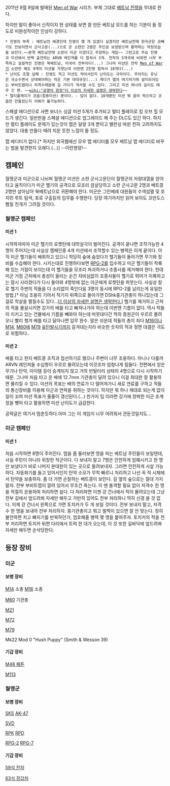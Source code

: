 2011년 9월 9일에 발매된 [[Men of War]] 시리즈. 부제 그대로 [[베트남 전쟁]]을 무대로 한다.

하지만 말이 좋아서 신작이지 현 상태를 보면 잘 만든 베트남 모드를 하는 기분이 들 정도로 미완성작이란 인상이 강하다.
 * 진영의 부족 : 베트남전 배경인데 진영이 몇 개 있겠다 싶겠지만 베트남전때 한국군은 코빼기도 안보이면서 군사고문(...)으로 온 소련인 2명은 주인공 보정받으며 활약하는 막장모습을 보인다.~~본격 베트남전때 소련이 미군 이겼다고 주장하는 게임~~ 그런고로 주요 진영과 미션에서 반짝 출연하는 ARVN 레인져를 다 합쳐서 3개. 전작의 5개국에 비하면 너무 부족하고 실질적인 진영은 북베트남, 미국이 전부이다(...) 그나마 미션은 전작 [[Men of War]]가 소련만 해도 9개의 미션을 가졋는데 이번엔 2진영 합쳐서 10개다(...)
 * 난이도 조절 실패 : 진영도 적고 미션도 적어서인지 난이도는 극악이다. 주어지는 유닛은 극소수면서 상대해야하는 적은 기본 대대규모(...) 게다가 맵의 여기저기에 설치되어있는 부비트랩이나 저격수때문에 길 가다가 객사할 수도 있다. 그리고 미션 하나의 길이도 매우 긴 편. ~~[[wiki:"공명의 함정"더 이상의 자세한 설명은 생략한다]]~~
 * 멀티플레이가 코옵(합동미션) 뿐이다. - 답이 없다. 10개뿐인 미션 뭐 골라 먹으라고 코옵만 만들었는지 이해가 불가능하다.

스페셜 에디션으로 사면 보너스 싱글 미션 5개가 추가되고 멀티 플레이로 킹 오브 힐 모드가 생긴다. 일반판을 스페셜 에디션으로 업그레이드 해 주는 DLC도 있긴 하다. 하지만 멀티 플레이도 문제가 있는것이 맵은 달랑 3개 뿐이고 밸런싱 따윈 전혀 고려하지도 않았다. 대충 만들다 때려 치운 듯한 느낌이 들 정도.

맵 에디터가 없다.[* 하지만 외국웹에선 모우 맵 에디터를 모우 베트남 맵 에디터로 바꾸는 법을 발견한지 오래다.(...)] --이런젠장!--


== 캠페인 ==
월맹군과 미군으로 나뉘며 월맹군 미션은 소련 군사고문단이 월맹군의 차량대열을 얻어타고 움직이다가 미군 헬기의 공격으로 모조리 끔살당하고 소련 군사고문 2명과 베트콩 2명만 살아남아 북베트남으로 귀환해야 한다. 미군은 그린베레 대원들의 수색섬멸 및 호치민 루트 탐색, 포로 구출등의 임무를 수행한다. 당장 여기까지만 읽어 보아도 코만도스 빰칠 전개가 그려질 것이다.


=== 월맹군 캠페인 ===

==== 미션 1 ====
시작하자마자 미군 헬기의 로켓탄에 대학살극이 벌어진다. 공격이 끝나면 조작가능한 4명이 주어지는데 사실상 캠페인중 4개 미션에서 조작할수 있는 병력은 이게 끝이다. 아직 미군 헬기들이 배회하고 있으니 적당히 숲에 숨었다가 헬기들이 돌아가면 무기와 장비를 수습해야 한다. 시키는대로 진행하다보면 [[RPG-2]]를 입수하고 미군 헬기들이 착륙해 있는 거점이 보이는데 이 헬기들을 모조리 파괴하거나 조종사를 제거해야 한다. 헌데 미군 거점 근처에서 총성이 울리는 순간 자비심없이 조종사들이 헬기로 뛰어가 이륙하고는 잠시 사라졌다가 다시 돌아와 4명밖에 없는 아군에게 로켓탄을 퍼붓는다. 사실상 칼로 헬기 주변의 적들을 다 소리없이 죽인다음 3명이 동시에 RPG-2를 날리는게 유일한 방법.[* 아님 조용히 기어서 적기지 뒤쪽으로 돌아가면 DShk중기관총이 하나있는데 그걸로 학살을 펼칠수도 있다...[[더 이상의 자세한 설명은 생략한다.]]] 헬기를 제거하고 근처의 적을 몰살시키면 강가의 배를 타고 빠져나가야 하는데 이번엔 기름이 없다. 역시 적들이 지키고 있는 건물에서 기름을 빼와야 하는데 머뭇대다간 적의 증원군이 우르르 몰려오니 빨리 챙겨 배를 타고 달아나면 임무 완수. 말은 쉬운데 적들의 총이 죄다 [[M16]]이나 [[M14]], [[M60]]에 [[M79]] [[유탄발사기]]까지 갈겨대는지라 비슷한 숫자의 적과 정면 대결은 극도로 위험하다..


==== 미션 2 ==== 
배를 타고 현지 베트콩 조직과 접선하기로 했으나 주변이 너무 조용하다. 아니나 다를까 ARVN 레인져들 수십명이 우르르 몰려오는데 이것조차 엄청나게 힘들다. 전편에서 얻은 무기나 탄약, 아이템 등이 승계되지 않고 거의 빈털터리 상태의 4명으로 다시 시작하기 때문. 그나마 처음 타고 온 배에 12.7mm 기관총이 달려 있으니 이걸 최대한 잘 활용하면 물리칠 수 있다. 미션의 목표는 배의 연료가 다 떨어져가니 새로 연료를 구하고 적들의 통신장비를 이용해 아군과 연락을 취하는 것이다. 하지만 뭐 하나 제대로 되는게 없이 일이 꼬여 미션 목표가 줄줄이 갱신된다.(...) 한가지 팁 이라면 강가에 정박한 미군 초계정을 뺏어 타고 활용하면 미션 난이도가 급감한다.

공략글은 여기서 멈춘듯하다.아마 그는 이 게임이 너무 어려워서 관둔것일지도...


=== 미군 캠페인 ===

==== 미션 1 ====

처음 시작하면 8명이 주어진다. 맵을 좀 둘러보면 땅을 파는 베트남 주민들이 보일텐데, 사실 주민이 아니라 위장한 적군이다. 다 보내지 말고 7명은 안전하게 엄폐시키고 한 명만 보냈다가 바로 나머지 분대원이 있는 곳으로 돌려보내자. 그러면 안전하게 사살 가능하다. 자동화기를 들고 있어서인지 탄약 소모가 무척 빠르니 처리하고 나선 꼭 적 시체에서 탄약을 보충하자. 좀 더 가면 순찰하는 베트콩이 보인다. 길 옆의 숲으로는 절대 가지 말자. 전부 부비트랩이 깔려 있어서 무조건 죽는다. 이 땐 돌격할 필요 없이 저격수 한 명을 적절히 운용하여 처리하면 쉽다. 다 처리하면 이젠 강 건너에서 적이 몰려오는데 그냥 전부 길에서 엎드려쏴 자세만 해두고 가만히 있어도 전부 처리하니 딱히 신경 쓸 것 없다. 이제 강 건너서 왼쪽으로 가면 토치카가 두 개 보일 것이다. 전부 보내지 말고, 저격수 한 명을 보내어 전부 처리하자. 중기관총이고 뭐고 멀찍이 있으면 잘 안 맞는다. 정히 불안하면 치고 빠지기를 반복하던가, 엄호해줄 병력 몇 명을 붙여주자. 토치카의 적을 전부 처리하면 토치카 뒤편 다리에서 트럭 한 대가 오는데, 이 것 또한 길바닥에 엎드려쏴 자세만 해두면 순삭당한다. 

== 등장 장비 ==
=== 미군 ===
==== 보병 장비 ====

[[M14]] 소총
[[M16]] 소총

[[M60]] 기관총

[[M21]]

[[M72]]

[[M79]]

Mk22 Mod 0 "Hush Puppy" (Smith & Wesson 39)

==== 기갑 장비 ====

[[M48 패튼]]

[[M113]]

=== 월맹군 ===
==== 보병 장비 ====

[[SKS]]
[[AK-47]]

[[SVD]]

[[RPK]]
[[RPD]]

[[RPG-2]]
[[RPG-7]]

==== 기갑 장비 ====

[[59식 전차]]

[[63식 장갑차]] 

